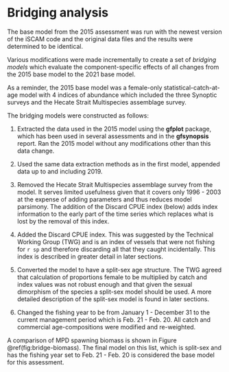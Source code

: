 # Bridging analysis

The base model from the 2015 assessment was run with the newest version of the iSCAM code and the original data files and the results were determined to be identical.

Various modifications were made incrementally to create a set of *bridging models* which evaluate the component-specific effects of all changes from the 2015 base model to the 2021 base model.

As a reminder, the 2015 base model was a female-only statistical-catch-at-age model with 4 indices of abundance which included the three Synoptic surveys and the Hecate Strait Multispecies assemblage survey.

The bridging models were constructed as follows:

1. Extracted the data used in the 2015 model using the **gfplot** package, which has been used in several assessments and in the **gfsynopsis** report. Ran the 2015 model without any modifications other than this data change.

1. Used the same data extraction methods as in the first model, appended data up to and including 2019.

1. Removed the Hecate Strait Multispecies assemblage survey from the model. It serves limited usefulness given that it covers only 1996 - 2003 at the expense of adding parameters and thus reduces model parsimony. The addition of the Discard CPUE index (below) adds index information to the early part of the time series which replaces what is lost by the removal of this index.

1. Added the Discard CPUE index. This was suggested by the Technical Working Group (TWG) and is an index of vessels that were not fishing for `r sp` and therefore discarding all that they caught incidentally. This index is described in greater detail in later sections.

1. Converted the model to have a split-sex age structure. The TWG agreed that calculation of proportions female to be multiplied by catch and index values was not robust enough and that given the sexual dimorphism of the species a split-sex model should be used. A more detailed description of the split-sex model is found in later sections.

1. Changed the fishing year to be from January 1 - December 31 to the current management period which is Feb. 21 - Feb. 20. All catch and commercial age-compositions were modified and re-weighted.

A comparison of MPD spawning biomass is shown in Figure \@ref(fig:bridge-biomass). The final model on this list, which is split-sex and has the fishing year set to Feb. 21 - Feb. 20 is considered the base model for this assessment.

